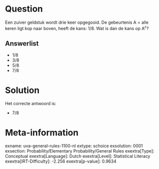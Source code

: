 Question
========

Een zuiver geldstuk wordt drie keer opgegooid. De gebeurtenis A = alle
keren ligt kop naar boven, heeft de kans: 1/8. Wat is dan de kans op
A^c^?\

Answerlist
----------

* 1/8
* 3/8
* 5/8
* 7/8

Solution
========

Het correcte antwoord is: 

* 7/8

Meta-information
================
exname: uva-general-rules-1100-nl
extype: schoice
exsolution: 0001
exsection: Probability/Elementary Probability/General Rules
exextra[Type]: Conceptual
exextra[Language]: Dutch
exextra[Level]: Statistical Literacy
exextra[IRT-Difficulty]: -2.256
exextra[p-value]: 0.9634
